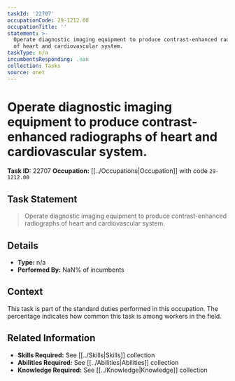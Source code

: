 ```yaml
---
taskId: '22707'
occupationCode: 29-1212.00
occupationTitle: ''
statement: >-
  Operate diagnostic imaging equipment to produce contrast-enhanced radiographs
  of heart and cardiovascular system.
taskType: n/a
incumbentsResponding: .nan
collection: Tasks
source: onet
---
```

# Operate diagnostic imaging equipment to produce contrast-enhanced radiographs of heart and cardiovascular system.

**Task ID:** 22707
**Occupation:** [[../Occupations|Occupation]] with code `29-1212.00`

## Task Statement

> Operate diagnostic imaging equipment to produce contrast-enhanced radiographs of heart and cardiovascular system.

## Details

- **Type:** n/a
- **Performed By:** NaN% of incumbents

## Context

This task is part of the standard duties performed in this occupation. The percentage indicates how common this task is among workers in the field.

## Related Information

- **Skills Required:** See [[../Skills|Skills]] collection
- **Abilities Required:** See [[../Abilities|Abilities]] collection
- **Knowledge Required:** See [[../Knowledge|Knowledge]] collection
